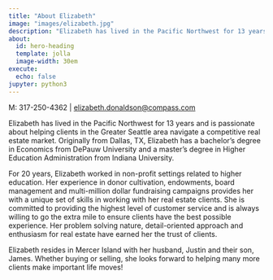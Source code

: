 ```yaml
---
title: "About Elizabeth"
image: "images/elizabeth.jpg"
description: "Elizabeth has lived in the Pacific Northwest for 13 years and is passionate about helping clients in the Greater Seattle area navigate a competitive real estate market. Originally from Dallas, TX, Elizabeth has a bachelor’s degree in Economics from DePauw University and a master’s degree in Higher Education Administration from Indiana University."
about:
  id: hero-heading
  template: jolla
  image-width: 30em
execute:
  echo: false
jupyter: python3
---
```


:::{#hero-heading}
M: 317-250-4362 | [elizabeth.donaldson@compass.com](mailto:elizabeth.donaldson@compass.com)
:::

Elizabeth has lived in the Pacific Northwest for 13 years and is passionate
about helping clients in the Greater Seattle area navigate a competitive real
estate market. Originally from Dallas, TX, Elizabeth has a bachelor's degree in
Economics from DePauw University and a master's degree in Higher Education
Administration from Indiana University.

For 20 years, Elizabeth worked in non-profit settings related to higher
education.  Her experience in donor cultivation, endowments, board management
and multi-million dollar fundraising campaigns provides her with a unique set
of skills in working with her real estate clients. She is committed to
providing the highest level of customer service and is always willing to go the
extra mile to ensure clients have the best possible experience.  Her problem
solving nature, detail-oriented approach and enthusiasm for real estate have
earned her the trust of clients.

Elizabeth resides in Mercer Island with her husband, Justin and their son,
James.  Whether buying or selling, she looks forward to helping many more
clients make important life moves!


